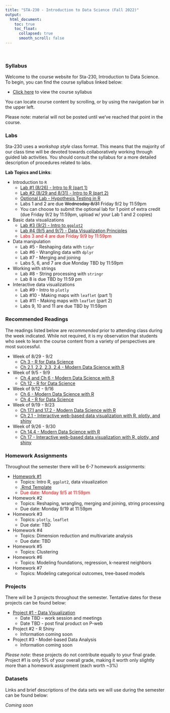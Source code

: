 ```yaml
---
title: "STA-230 - Introduction to Data Science (Fall 2022)"
output:
  html_document:
    toc: true
    toc_float:
      collapsed: true
      smooth_scroll: false
---
```


$~$

### Syllabus

Welcome to the course website for Sta-230, Introduction to Data Science. To begin, you can find the course syllabus linked below:

- [Click here](syllabus230f22.html) to view the course syllabus

You can locate course content by scrolling, or by using the navigation bar in the upper left.  

Please note: material will not be posted until we've reached that point in the course.

### Labs

Sta-230 uses a *workshop style* class format. This means that the majority of our class time will be devoted towards collaboratively working through guided lab activities. You should consult the syllabus for a more detailed description of procedures related to labs.

**Lab Topics and Links**:

- Introduction to `R`
    - [Lab #1 (8/26) - Intro to R (part 1)](s230f22/day1.html)
    - [Lab #2 (8/29 and 8/31) - Intro to R (part 2)](s230f22/intro2.html)
    - [Optional Lab - Hypothesis Testing in R](s230f22/intro_stat.html)
    - Labs 1 and 2 are due ~~Wednesday 8/31~~ Friday 9/2 by 11:59pm 
    - You can choose to submit the optional lab for 1 point of extra credit (due Friday 9/2 by 11:59pm, upload w/ your Lab 1 and 2 copies)
- Basic data visualizations
    - [Lab #3 (9/2) - Intro to `ggplot2`](s230f22/ggplot.html)
    - [Lab #4 (9/5 and 9/7) - Data Visualization Principles](s230f22/ggplot2.html)
    - <span style="color: red;"> Labs 3 and 4 are due Friday 9/9 by 11:59pm \span
- Data manipulation
    - Lab #5 - Reshaping data with `tidyr`
    - Lab #6 - Wrangling data with `dplyr`
    - Lab #7 - Merging and joining
    - Labs 5, 6, and 7 are due Monday TBD by 11:59pm
- Working with strings
    - Lab #8 - String processing with `stringr`
    - Lab 8 is due TBD by 11:59 pm
- Interactive data visualizations
    - Lab #9 - Intro to `plotly`
    - Lab #10 - Making maps with `leaflet` (part 1)
    - Lab #11 - Making maps with `leaflet` (part 2)
    - Labs 9, 10 and 11 are due TBD by 11:59pm

### Recommended Readings

The readings listed below are *recommended* prior to attending class during the week indicated. While not required, it is my observation that students who seek to learn the course content from a variety of perspectives are most successful.

- Week of 8/29 - 9/2 
    - [Ch 3 - R for Data Science](https://r4ds.had.co.nz/data-visualisation.html)
    - [Ch 2.1, 2.2, 2.3, 2.4 - Modern Data Science with R](https://mdsr-book.github.io/mdsr2e/ch-vizI.html)
- Week of 9/5 - 9/9
    - [Ch 4 and Ch 6 - Modern Data Science with R](https://mdsr-book.github.io/mdsr2e/ch-dataI.html)
    - [Ch 12 - R for Data Science](https://r4ds.had.co.nz/tidy-data.html)
- Week of 9/12 - 9/16
    - [Ch 6 - Modern Data Science with R](https://mdsr-book.github.io/mdsr2e/ch-join.html)
    - [Ch 4 - R for Data Science](https://r4ds.had.co.nz/strings.html)
- Week of 9/19 - 9/23
    - [Ch 17.1 and 17.2 - Modern Data Science with R](https://mdsr-book.github.io/mdsr2e/ch-spatial.html#motivation-whats-so-great-about-geospatial-data)
    - [Ch 2.1 - Interactive web-based data visualization with R, plotly, and shiny](https://plotly-r.com/overview.html#intro-plotly)
- Week of 9/26 - 9/30
    - [Ch 14.4 - Modern Data Science with R](https://mdsr-book.github.io/mdsr2e/ch-vizIII.html#sec:shiny)
    - [Ch 17 - Interactive web-based data visualization with R, plotly, and shiny](https://plotly-r.com/linking-views-with-shiny.html)

### Homework Assignments

Throughout the semester there will be 6-7 homework assignments:

- [Homework #1](s230f22/hw1.html) 
    - Topics: Intro R, `ggplot2`, data visualization
    - [.Rmd Template](s230f22/hw1.zip)
    - <span style="color: red;"> Due date: Monday 9/5 at 11:59pm \span
- Homework #2
    - Topics: Reshaping, wrangling, merging and joining, string processing
    - Due date: Monday 9/19 at 11:59pm
- Homework #3
    - Topics: `plotly`, `leaflet`
    - Due date: TBD
- Homework #4
    - Topics: Dimension reduction and multivariate analysis
    - Due date: TBD
- Homework #5
    - Topics: Clustering 
- Homework #6
    - Topics: Modeling foundations, regression, k-nearest neighbors
- Homework #7
    - Topics: Modeling categorical outcomes, tree-based models

    
### Projects

There will be 3 projects throughout the semester. Tentative dates for these projects can be found below:

- [Project #1 - Data Visualization](s230f22/project1.html)
    - Date TBD - work session and meetings
    - Date TBD - post final product on P-web
- Project #2 - R Shiny
    - Information coming soon
- Project #3 - Model-based Data Analysis
    - Information coming soon

*Please note*: these projects do not contribute equally to your final grade. Project #1 is only 5% of your overall grade, making it worth only slightly more than a homework assignment (each worth ~3%)

### Datasets

Links and brief descriptions of the data sets we will use during the semester can be found below:

*Coming soon*